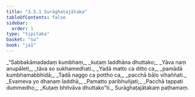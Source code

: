 ```yaml
---
title: "3.5.1 Surāghaṭajātaka"
tableOfContents: false
sidebar:
  order: 1
type: "tipitaka"
basket: "su"
book: "ja1"
---
```



<DynamicBreadcrumb />

<Division number="121" book="ja1">

<Paragraph number="838" type="verses" book="ja1">
_“Sabbakāmadadaṃ kumbhaṃ,_  
_kuṭaṃ laddhāna dhuttako;_  
_Yāva naṃ anupāleti,_  
_tāva so sukhamedhati._  

</Paragraph>

</Division>
<Division number="122" book="ja1">

<Paragraph number="839" type="verses" book="ja1">
_Yadā matto ca ditto ca,_  
_pamādā kumbhamabbhidā;_  
_Tadā naggo ca pottho ca,_  
_pacchā bālo vihaññati._  

</Paragraph>

</Division>
<Division number="123" book="ja1">

<Paragraph number="840" type="verses" book="ja1">
_Evameva yo dhanaṃ laddhā,_  
_Pamatto paribhuñjati;_  
_Pacchā tappati dummedho,_  
_Kuṭaṃ bhitvāva dhuttako”ti._  


</Paragraph>
</Division>

<Paragraph number="841" type="center" book="ja1">
Surāghaṭajātakaṃ paṭhamaṃ.
</Paragraph>